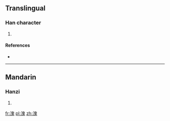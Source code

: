 ==Translingual==

===Han character===
{{Han char|rn=85|rad=水|as=10|sn=13|four=3611<sub>3</sub>|canj=水竹山戈 (EHUI)}}

# {{defn|Han|sort=水10}}

====References====
* {{Han ref|kx=0641.190|dkj=17997|dj=1048.210|hdz=31701.050|uh=6EBE|ud=28350|bh=DE5A|bd=56922}}

----

==Mandarin==

===Hanzi===
{{cmn-hanzi|pin=[[wēi]] ([[wei1]])|wg=wei<sup>1</sup>}}

# {{defn|lang=cmn|sort=水10}}

[[fr:溾]]
[[pl:溾]]
[[zh:溾]]